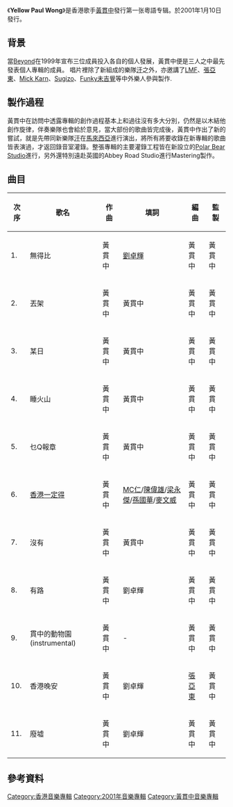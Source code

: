 {{Album infobox | <!-- See Wikipedia:WikiProject_Albums -->
|  Name        = Yellow Paul Wong
|  Type        = [[專輯|專輯]]
|  Artist      = [[黃貫中|黃貫中]]
|  Cover       = 黃貫中 Yellow Paul Wong.jpg
|  Background  = 
|  Released    = 2001年1月10日
|  Recorded    = 2000年 <br />[[Polar_Bear_Studio|Polar Bear Studio]] <br /><small>([[Hong_Kong|Hong Kong]])</small><br />[[二樓後座|二樓後座]] <br /><small>([[Hong_Kong|Hong Kong]])</small><br />[[Folio_Sound|Folio Sound]] <br /><small>([[Japan|Japan]])
|  Genre       = [[搖滾|搖滾]]、[[粵語流行音樂|粵語流行音樂]]
|  Length      = 51:10 
|  Label       = [[環球唱片|環球唱片]]
|  Producer    = [[黃貫中|黃貫中]]
|  This album  = '''Yellow Paul Wong'''<br/>（2001）
|  Next album  = [[黑白|黑白]]<br/>（2001）
}}

《'''Yellow Paul Wong'''》是香港歌手[[黃貫中|黃貫中]]發行第一张粵語专辑。於2001年1月10日發行。



==背景==
當[[Beyond|Beyond]]在1999年宣布三位成員投入各自的個人發展，黃貫中便是三人之中最先發表個人專輯的成員。 唱片裡除了新組成的樂隊[[汗|汗]]之外，亦邀講了[[LMF|LMF]]、[[张亚东_(音乐人)|張亞東]]、[[Mick_Karn|Mick Karn]]、[[Sugizo|Sugizo]]、[[Funky未吉覺|Funky未吉覺]]等中外樂人參與製作.

== 製作過程 ==
黃貫中在訪問中透露專輯的創作過程基本上和過往沒有多大分別，仍然是以木結他創作旋律，伴奏樂隊也會給於意見，當大部份的歌曲皆完成後，黃貫中作出了新的嘗試，就是先帶同新樂隊[[汗_(樂隊)|汗]]在[[馬來西亞|馬來西亞]]進行演出，將所有將要收錄在新專輯的歌曲皆表演過，才返回錄音室灌錄。整張專輯的主要灌錄工程皆在新設立的[[Polar_Bear_Studio|Polar Bear Studio]]進行，另外還特別遠赴英國的Abbey Road Studio進行Mastering製作。

== 曲目 ==
{| class="wikitable"
|-
!次序
!歌名
!作曲
!填詞
!編曲
!監製
|-
| 1. || 無得比 || 黃貫中 || [[劉卓輝|劉卓輝]] || 黃貫中 || 黃貫中
|-
| 2. || 丟架 || 黃貫中 || 黃貫中 || 黃貫中 || 黃貫中
|-
| 3. || 某日 || 黃貫中 || 黃貫中 || 黃貫中 || 黃貫中
|-
| 4. || 睡火山 || 黃貫中 || 黃貫中 || 黃貫中 || 黃貫中
|-
| 5. || 乜Q報章 || 黃貫中 || 黃貫中 || 黃貫中 || 黃貫中
|-
| 6. || [[香港一定得|香港一定得]]|| 黃貫中 || [[MC仁|MC仁]]/[[陳偉雄|陳偉雄]]/[[梁永傑|梁永傑]]/[[孫國華(消岐義)|孫國華]]/[[麥文威|麥文威]]  || 黃貫中 || 黃貫中
|-
| 7. || 沒有 || 黃貫中|| 黃貫中 || 黃貫中 || 黃貫中
|-
| 8. || 有路 || 黃貫中 || 劉卓輝 || 黃貫中 || 黃貫中
|-
| 9. || 貫中的動物園(instrumental) || 黃貫中 || - || 黃貫中 || 黃貫中
|-
| 10. || 香港晚安 || 黃貫中 || 劉卓輝 || [[张亚东_(音乐人)|張亞東]] || 黃貫中
|-
| 11. || 廢墟 || 黃貫中 || 劉卓輝 || 黃貫中 || 黃貫中
|}

== 參考資料 ==
{{reflist}}

{{album-stub}}
{{黃貫中}}
[[Category:香港音樂專輯|Category:香港音樂專輯]]
[[Category:2001年音樂專輯|Category:2001年音樂專輯]]
[[Category:黃貫中音樂專輯|Category:黃貫中音樂專輯]]
